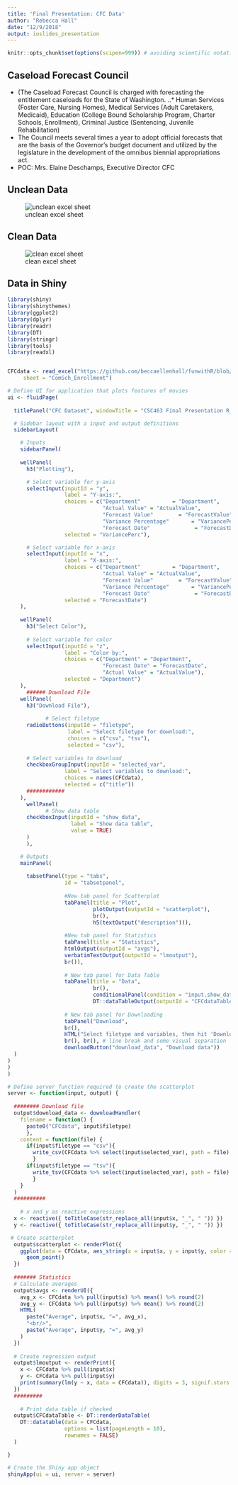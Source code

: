 ```yaml
---
title: 'Final Presentation: CFC Data'
author: "Rebecca Hall"
date: "12/9/2018"
output: ioslides_presentation
---
```


```r
knitr::opts_chunk$set(options(scipen=999)) # avoiding scientific notation
```

## Caseload Forecast Council

* (The Caseload Forecast Council is charged with forecasting the entitlement caseloads for the State of Washington.
..* Human Services (Foster Care, Nursing Homes), Medical Services (Adult Caretakers, Medicaid), Education (College Bound Scholarship Program, Charter Schools, Enrollment), Criminal Justice (Sentencing, Juvenile Rehabilitation)
* The Council meets several times a year to adopt official forecasts that are the basis of the Governor's budget document and utilized by the legislature in the development of the omnibus biennial appropriations act.
* POC: Mrs. Elaine Deschamps, Executive Director CFC


## Unclean Data

![unclean excel sheet](project/unclean.png)

## Clean Data

![clean excel sheet](project/clean.png)

## Data in Shiny

```r
library(shiny)
library(shinythemes)
library(ggplot2)
library(dplyr)
library(readr)
library(DT)
library(stringr)
library(tools)
library(readxl)


CFCdata <- read_excel("https://github.com/beccaellenhall/funwithR/blob/master/CFC%20Data/CharterEnrollmentSampleData-2.xlsx", 
     sheet = "ComSch_Enrollment")

# Define UI for application that plots features of movies
ui <- fluidPage(
  
  titlePanel("CFC Dataset", windowTitle = "CSC463 Final Presentation R_Hall"),

  # Sidebar layout with a input and output definitions
  sidebarLayout(

    # Inputs
    sidebarPanel(
      
    wellPanel(
      h3("Plotting"),

      # Select variable for y-axis
      selectInput(inputId = "y", 
                  label = "Y-axis:",
                  choices = c("Department"          = "Department", 
                              "Actual Value" = "ActualValue", 
                              "Forecast Value"        = "ForecastValue", 
                              "Variance Percentage"       = "VariancePerc", 
                              "Forecast Date"              = "ForecastDate"), 
                  selected = "VariancePerc"),

      # Select variable for x-axis
      selectInput(inputId = "x", 
                  label = "X-axis:",
                  choices = c("Department"          = "Department", 
                              "Actual Value" = "ActualValue", 
                              "Forecast Value"        = "ForecastValue", 
                              "Variance Percentage"       = "VariancePerc", 
                              "Forecast Date"              = "ForecastDate"), 
                  selected = "ForecastDate")
    ),
    
    wellPanel(
      h3("Select Color"),
      
      # Select variable for color
      selectInput(inputId = "z", 
                  label = "Color by:",
                  choices = c("Department" = "Department", 
                              "Forecast Date" = "ForecastDate", 
                              "Actual Value" = "ActualValue"),
                  selected = "Department")
    ),
      ###### Download File
    wellPanel(
      h3("Download File"),
      
            # Select filetype
      radioButtons(inputId = "filetype",
                   label = "Select filetype for download:",
                   choices = c("csv", "tsv"),
                   selected = "csv"),
      
      # Select variables to download
      checkboxGroupInput(inputId = "selected_var",
                  label = "Select variables to download:",
                  choices = names(CFCdata),
                  selected = c("title"))
      ############
    ),
      wellPanel(
            # Show data table
      checkboxInput(inputId = "show_data",
                    label = "Show data table",
                    value = TRUE)
      )
      ),

    # Outputs
    mainPanel(
      
      tabsetPanel(type = "tabs",
                  id = "tabsetpanel",
                  
                  #New tab panel for Scatterplot
                  tabPanel(title = "Plot", 
                           plotOutput(outputId = "scatterplot"),
                           br(),
                           h5(textOutput("description"))),
                  
                  #New tab panel for Statistics
                  tabPanel(title = "Statistics",
                  htmlOutput(outputId = "avgs"),
                  verbatimTextOutput(outputId = "lmoutput"),
                  br()),
                  
                  # New tab panel for Data Table
                  tabPanel(title = "Data", 
                           br(),
                           conditionalPanel(condition = "input.show_data == true",
                           DT::dataTableOutput(outputId = "CFCdataTable"))),
                  
                  # New tab panel for Downloading
                  tabPanel("Download", 
                  br(),
                  HTML("Select filetype and variables, then hit 'Download data'."),
                  br(), br(), # line break and some visual separation
                  downloadButton("download_data", "Download data"))
  )
)
)
)

# Define server function required to create the scatterplot
server <- function(input, output) {
  
  ######## Download file
  output$download_data <- downloadHandler(
    filename = function() {
      paste0("CFCdata", input$filetype)
      },
    content = function(file) { 
      if(input$filetype == "csv"){ 
        write_csv(CFCdata %>% select(input$selected_var), path = file) 
        }
      if(input$filetype == "tsv"){ 
        write_tsv(CFCdata %>% select(input$selected_var), path = file) 
        }
    }
  )
  ##########
  
    # x and y as reactive expressions
  x <- reactive({ toTitleCase(str_replace_all(input$x, "_", " ")) })
  y <- reactive({ toTitleCase(str_replace_all(input$y, "_", " ")) })

 # Create scatterplot
  output$scatterplot <- renderPlot({
    ggplot(data = CFCdata, aes_string(x = input$x, y = input$y, color = input$z)) +
      geom_point()
  })
  
  ####### Statistics
  # Calculate averages
  output$avgs <- renderUI({
    avg_x <- CFCdata %>% pull(input$x) %>% mean() %>% round(2)
    avg_y <- CFCdata %>% pull(input$y) %>% mean() %>% round(2)
    HTML(
      paste("Average", input$x, "=", avg_x),
      "<br/>",
      paste("Average", input$y, "=", avg_y)
    )
  })
  
  # Create regression output
  output$lmoutput <- renderPrint({
    x <- CFCdata %>% pull(input$x)
    y <- CFCdata %>% pull(input$y)
    print(summary(lm(y ~ x, data = CFCdata)), digits = 3, signif.stars = FALSE)
  })
  #########
  
    # Print data table if checked
  output$CFCdataTable <- DT::renderDataTable(
    DT::datatable(data = CFCdata, 
                  options = list(pageLength = 10), 
                  rownames = FALSE)
  )

}

# Create the Shiny app object
shinyApp(ui = ui, server = server)
```

